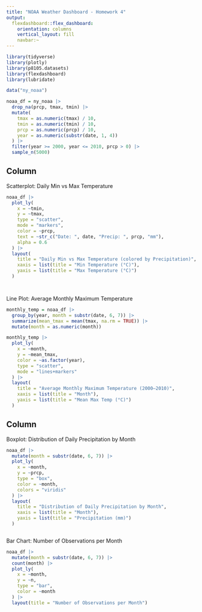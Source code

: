 ```yaml
---
title: "NOAA Weather Dashboard - Homework 4"
output: 
  flexdashboard::flex_dashboard:
    orientation: columns
    vertical_layout: fill
    navbar:~
---
```


```r
library(tidyverse)
library(plotly)
library(p8105.datasets)
library(flexdashboard)
library(lubridate)

data("ny_noaa")

noaa_df = ny_noaa |> 
  drop_na(prcp, tmax, tmin) |> 
  mutate(
    tmax = as.numeric(tmax) / 10,
    tmin = as.numeric(tmin) / 10,
    prcp = as.numeric(prcp) / 10,
    year = as.numeric(substr(date, 1, 4))
  ) |> 
  filter(year >= 2000, year <= 2010, prcp > 0) |> 
  sample_n(5000)

```

Column {data-width=500}
-----------------------------------------------------------------------

Scatterplot: Daily Min vs Max Temperature

```r
noaa_df |>
  plot_ly(
    x = ~tmin,
    y = ~tmax,
    type = "scatter",
    mode = "markers",
    color = ~prcp,
    text = ~str_c("Date: ", date, "Precip: ", prcp, "mm"),
    alpha = 0.6
  ) |>
  layout(
    title = "Daily Min vs Max Temperature (colored by Precipitation)",
    xaxis = list(title = "Min Temperature (°C)"),
    yaxis = list(title = "Max Temperature (°C)")
  )




```

Line Plot: Average Monthly Maximum Temperature

```r
monthly_temp = noaa_df |>
  group_by(year, month = substr(date, 6, 7)) |>
  summarize(mean_tmax = mean(tmax, na.rm = TRUE)) |>
  mutate(month = as.numeric(month))

monthly_temp |>
  plot_ly(
    x = ~month,
    y = ~mean_tmax,
    color = ~as.factor(year),
    type = "scatter",
    mode = "lines+markers"
  ) |>
  layout(
    title = "Average Monthly Maximum Temperature (2000–2010)",
    xaxis = list(title = "Month"),
    yaxis = list(title = "Mean Max Temp (°C)")
  )

```

Column {data-width=500}
-----------------------------------------------------------------------

Boxplot: Distribution of Daily Precipitation by Month

```r
noaa_df |>
  mutate(month = substr(date, 6, 7)) |>
  plot_ly(
    x = ~month,
    y = ~prcp,
    type = "box",
    color = ~month,
    colors = "viridis"
  ) |>
  layout(
    title = "Distribution of Daily Precipitation by Month",
    xaxis = list(title = "Month"),
    yaxis = list(title = "Precipitation (mm)")
  )



```

Bar Chart: Number of Observations per Month

```r
noaa_df |>
  mutate(month = substr(date, 6, 7)) |>
  count(month) |>
  plot_ly(
    x = ~month,
    y = ~n,
    type = "bar",
    color = ~month
  ) |>
  layout(title = "Number of Observations per Month")

```




